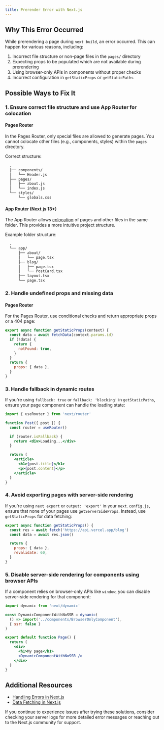 ```yaml
---
title: Prerender Error with Next.js
---
```


## Why This Error Occurred

While prerendering a page during `next build`, an error occurred. This can happen for various reasons, including:

1. Incorrect file structure or non-page files in the `pages/` directory
2. Expecting props to be populated which are not available during prerendering
3. Using browser-only APIs in components without proper checks
4. Incorrect configuration in `getStaticProps` or `getStaticPaths`

## Possible Ways to Fix It

### 1. Ensure correct file structure and use App Router for colocation

#### Pages Router

In the Pages Router, only special files are allowed to generate pages. You cannot colocate other files (e.g., components, styles) within the `pages` directory.

Correct structure:

```txt
  .
  ├── components/
  │   └── Header.js
  ├── pages/
  │   ├── about.js
  │   └── index.js
  └── styles/
      └── globals.css
```

#### App Router (Next.js 13+)

The App Router allows [colocation](/docs/app/getting-started/project-structure#colocation) of pages and other files in the same folder. This provides a more intuitive project structure.

Example folder structure:

```txt
  .
  └── app/
      ├── about/
      │   └── page.tsx
      ├── blog/
      │   ├── page.tsx
      │   └── PostCard.tsx
      ├── layout.tsx
      └── page.tsx
```

### 2. Handle undefined props and missing data

#### Pages Router

For the Pages Router, use conditional checks and return appropriate props or a 404 page:

```jsx
export async function getStaticProps(context) {
  const data = await fetchData(context.params.id)
  if (!data) {
    return {
      notFound: true,
    }
  }
  return {
    props: { data },
  }
}
```

### 3. Handle fallback in dynamic routes

If you're using `fallback: true` or `fallback: 'blocking'` in `getStaticPaths`, ensure your page component can handle the loading state:

```jsx
import { useRouter } from 'next/router'

function Post({ post }) {
  const router = useRouter()

  if (router.isFallback) {
    return <div>Loading...</div>
  }

  return (
    <article>
      <h1>{post.title}</h1>
      <p>{post.content}</p>
    </article>
  )
}
```

### 4. Avoid exporting pages with server-side rendering

If you're using `next export` or `output: 'export'` in your `next.config.js`, ensure that none of your pages use `getServerSideProps`. Instead, use `getStaticProps` for data fetching:

```jsx
export async function getStaticProps() {
  const res = await fetch('https://api.vercel.app/blog')
  const data = await res.json()

  return {
    props: { data },
    revalidate: 60,
  }
}
```

### 5. Disable server-side rendering for components using browser APIs

If a component relies on browser-only APIs like `window`, you can disable server-side rendering for that component:

```jsx
import dynamic from 'next/dynamic'

const DynamicComponentWithNoSSR = dynamic(
  () => import('../components/BrowserOnlyComponent'),
  { ssr: false }
)

export default function Page() {
  return (
    <div>
      <h1>My page</h1>
      <DynamicComponentWithNoSSR />
    </div>
  )
}
```

## Additional Resources

- [Handling Errors in Next.js](/docs/app/building-your-application/routing/error-handling)
- [Data Fetching in Next.js](/docs/app/getting-started/fetching-data)

If you continue to experience issues after trying these solutions, consider checking your server logs for more detailed error messages or reaching out to the Next.js community for support.
